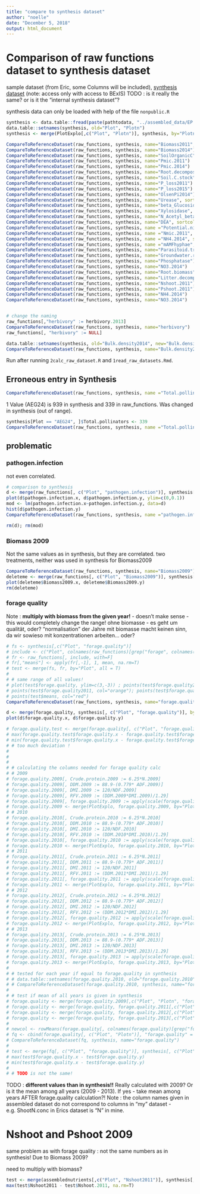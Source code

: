 ```yaml
---
title: "compare to synthesis dataset"
author: "noelle"
date: "December 5, 2018"
output: html_document
---
```

# Comparison of raw functions dataset to synthesis dataset


sample dataset (from Eric, some Columns will be included), [synthesis dataset](https://www.bexis.uni-jena.de/Data/ShowXml.aspx?DatasetId=21688) (note: access only with access to BExIS)
TODO : is it really the same? or is it the "internal synthesis dataset"?

synthesis data can only be loaded with help of the file `nonpublic.R`
```r
synthesis <- data.table::fread(paste(pathtodata, "../assembled_data/EP grass functions & services.txt", sep=""), header=T)
data.table::setnames(synthesis, old="Plot", "Plotn")
synthesis <- merge(PlotExplo[,c("Plot", "Plotn")], synthesis, by="Plotn")
```


```r
CompareToReferenceDataset(raw_functions, synthesis, name="Biomass2011", sortcol="Plot")
CompareToReferenceDataset(raw_functions, synthesis, name="Biomass2014")
CompareToReferenceDataset(raw_functions, synthesis, name="SoilOrganicC")
CompareToReferenceDataset(raw_functions, synthesis, name="Pmic.2011")
CompareToReferenceDataset(raw_functions, synthesis, name="Pmic.2014")
CompareToReferenceDataset(raw_functions, synthesis, name="Root.decomposition")
CompareToReferenceDataset(raw_functions, synthesis, name="Soil.C.stock")
CompareToReferenceDataset(raw_functions, synthesis, name="P_loss2011")
CompareToReferenceDataset(raw_functions, synthesis, name="P_loss2015")
CompareToReferenceDataset(raw_functions, synthesis, name="OlsenPi2014")
CompareToReferenceDataset(raw_functions, synthesis, name="Urease", sortcol = "Plot")
CompareToReferenceDataset(raw_functions, synthesis, name="beta_Glucosidase", sortcol = "Plot")
CompareToReferenceDataset(raw_functions, synthesis, name="Xylosidase", sortcol = "Plot")
CompareToReferenceDataset(raw_functions, synthesis, name="N_Acetyl_beta_Glucosaminidase", sortcol = "Plot")
CompareToReferenceDataset(raw_functions, synthesis, name="DEA", sortcol = "Plot")
CompareToReferenceDataset(raw_functions, synthesis, name ="Potential.nitrification", sortcol = "Plot")
CompareToReferenceDataset(raw_functions, synthesis, name ="Nmic.2011", sortcol = "Plot")
CompareToReferenceDataset(raw_functions, synthesis, name ="NH4.2014", sortcol = "Plot")
CompareToReferenceDataset(raw_functions, synthesis, name ="mAMFhyphae", sortcol = "Plot")
CompareToReferenceDataset(raw_functions, synthesis, name="Parasitoid.traps")
CompareToReferenceDataset(raw_functions, synthesis, name="Groundwater.recharge")
CompareToReferenceDataset(raw_functions, synthesis, name="Phosphatase")
CompareToReferenceDataset(raw_functions, synthesis, name="NO3.2014")
CompareToReferenceDataset(raw_functions, synthesis, name="Root.biomass")
CompareToReferenceDataset(raw_functions, synthesis, name="Litter.decomposition")
CompareToReferenceDataset(raw_functions, synthesis, name="Nshoot.2011")
CompareToReferenceDataset(raw_functions, synthesis, name="Pshoot.2011")
CompareToReferenceDataset(raw_functions, synthesis, name="NH4.2014")
CompareToReferenceDataset(raw_functions, synthesis, name="NO3.2014")


# change the naming
raw_functions[,"herbivory" := herbivory.2013]
CompareToReferenceDataset(raw_functions, synthesis, name="herbivory")
raw_functions[, "herbivory" := NULL]

data.table::setnames(synthesis, old="Bulk.density2014", new="Bulk.density2011")
CompareToReferenceDataset(raw_functions, synthesis, name="Bulk.density2011")
```
Run after running `2calc_raw_dataset.R` and `1read_raw_datasets.Rmd`.

## Erroneous entry in Synthesis
```r
CompareToReferenceDataset(raw_functions, synthesis, name ="Total.pollinators", sortcol = "Plot")
```

1 Value (AEG24) is 939 in synthesis and 339 in raw_functions. Was changed in synthesis (out of range).
```r
synthesis[Plot == "AEG24", ]$Total.pollinators <- 339
CompareToReferenceDataset(raw_functions, synthesis, name ="Total.pollinators", sortcol = "Plot")
```



## problematic

### pathogen.infection
not even correlated.
```r
# comparison to synthesis
d <- merge(raw_functions[, c("Plot", "pathogen.infection")], synthesis[, c("Plot", "pathogen.infection")], by="Plot")
plot(d$pathogen.infection.x, d$pathogen.infection.y, ylim=c(0,0.1))
mod <- lm(pathogen.infection.x~pathogen.infection.y, data=d)
hist(d$pathogen.infection.y)
CompareToReferenceDataset(raw_functions, synthesis, name ="pathogen.infection", sortcol = "Plot")

rm(d); rm(mod)
```


### Biomass 2009
Not the same values as in synthesis, but they are correlated.
two treatments, neither was used in synthesis for Biomass2009
```r
CompareToReferenceDataset(raw_functions, synthesis, name="Biomass2009")
deleteme <- merge(raw_functions[, c("Plot", "Biomass2009")], synthesis[,c("Plot", "Biomass2009")], by="Plot", all=T)
plot(deleteme$Biomass2009.x, deleteme$Biomass2009.y)
rm(deleteme)
```





### forage quality
Note : **multiply with biomass from the given year!** - doesn't make sense - this would completely change the range!
ohne biomasse - es geht um qualität, oder? "normalisation" der Jahre mit
biomasse macht keinen sinn, da wir sowieso mit konzentrationen arbeiten...
oder?
```r
# fs <- synthesis[,c("Plot", "forage.quality")]
# include <- c("Plot", colnames(raw_functions)[grep("forage", colnames(raw_functions))])
# fr <- raw_functions[, include, with=F]
# fr[,"means"] <- apply(fr[,-1], 1, mean, na.rm=T)
# test <- merge(fs, fr, by="Plot", all = T)
# 
# # same range of all values!
# plot(test$forage.quality, ylim=c(3,-3)) ; points(test$forage.quality2009, col="pink"); points(test$forage.quality2010, col="green");
# points(test$forage.quality2011, col="orange"); points(test$forage.quality2012, col="violet"); points(test$forage.quality2013, col="yellow")
# points(test$means, col="red")
CompareToReferenceDataset(raw_functions, synthesis, name="forage.quality")

d <- merge(forage.quality, synthesis[, c("Plot", "forage.quality")], by="Plot", all=T)
plot(d$forage.quality.x, d$forage.quality.y)
```

```r
# forage.quality.test <- merge(forage.quality[, c("Plot", "forage.quality")], synthesis[, c("Plot", "forage.quality")], by="Plot")
# max(forage.quality.test$forage.quality.x - forage.quality.test$forage.quality.y)
# min(forage.quality.test$forage.quality.x - forage.quality.test$forage.quality.y)
# # too much deviation ! 
# 
# 
# 
# # calculating the columns needed for forage quality calc
# # 2009
# forage.quality.2009[, Crude.protein.2009 := 6.25*N.2009]
# forage.quality.2009[, DDM.2009 := 88.9-(0.779* ADF.2009)]
# forage.quality.2009[, DMI.2009 := 120/NDF.2009]
# forage.quality.2009[, RFV.2009 := (DDM.2009*DMI.2009)/1.29]
# forage.quality.2009[, forage.quality.2009 := apply(scale(forage.quality.2009[,c("RFV.2009", "Crude.protein.2009")]), 1, mean)]
# forage.quality.2009 <- merge(PlotExplo, forage.quality.2009, by="Plot")
# # 2010
# forage.quality.2010[, Crude.protein.2010 := 6.25*N.2010]
# forage.quality.2010[, DDM.2010 := 88.9-(0.779* ADF.2010)]
# forage.quality.2010[, DMI.2010 := 120/NDF.2010]
# forage.quality.2010[, RFV.2010 := (DDM.2010*DMI.2010)/1.29]
# forage.quality.2010[, forage.quality.2010 := apply(scale(forage.quality.2010[,c("RFV.2010", "Crude.protein.2010")]), 1, mean)]
# forage.quality.2010 <- merge(PlotExplo, forage.quality.2010, by="Plot")
# # 2011
# forage.quality.2011[, Crude.protein.2011 := 6.25*N.2011]
# forage.quality.2011[, DDM.2011 := 88.9-(0.779* ADF.2011)]
# forage.quality.2011[, DMI.2011 := 120/NDF.2011]
# forage.quality.2011[, RFV.2011 := (DDM.2011*DMI.2011)/1.29]
# forage.quality.2011[, forage.quality.2011 := apply(scale(forage.quality.2011[,c("RFV.2011", "Crude.protein.2011")]), 1, mean)]
# forage.quality.2011 <- merge(PlotExplo, forage.quality.2011, by="Plot")
# # 2012
# forage.quality.2012[, Crude.protein.2012 := 6.25*N.2012]
# forage.quality.2012[, DDM.2012 := 88.9-(0.779* ADF.2012)]
# forage.quality.2012[, DMI.2012 := 120/NDF.2012]
# forage.quality.2012[, RFV.2012 := (DDM.2012*DMI.2012)/1.29]
# forage.quality.2012[, forage.quality.2012 := apply(scale(forage.quality.2012[,c("RFV.2012", "Crude.protein.2012")]), 1, mean)]
# forage.quality.2012 <- merge(PlotExplo, forage.quality.2012, by="Plot")
# # 2013
# forage.quality.2013[, Crude.protein.2013 := 6.25*N.2013]
# forage.quality.2013[, DDM.2013 := 88.9-(0.779* ADF.2013)]
# forage.quality.2013[, DMI.2013 := 120/NDF.2013]
# forage.quality.2013[, RFV.2013 := (DDM.2013*DMI.2013)/1.29]
# forage.quality.2013[, forage.quality.2013 := apply(scale(forage.quality.2013[,c("RFV.2013", "Crude.protein.2013")]), 1, mean)]
# forage.quality.2013 <- merge(PlotExplo, forage.quality.2013, by="Plot")
# 
# # tested for each year if equal to forage.quality in synthesis
# # data.table::setnames(forage.quality.2010, old="forage.quality.2010", new="forage.quality")
# # CompareToReferenceDataset(forage.quality.2010, synthesis, name="forage.quality")
# 
# # test if mean of all years is given in synthesis
# forage.quality <- merge(forage.quality.2009[,c("Plot", "Plotn", "forage.quality")], forage.quality.2010[,c("Plot", "forage.quality")], by="Plot")
# forage.quality <- merge(forage.quality, forage.quality.2011[,c("Plot", "forage.quality")], by="Plot", suffixes=c(".2011", ".a"))
# forage.quality <- merge(forage.quality, forage.quality.2012[,c("Plot", "forage.quality")], by="Plot", suffixes=c(".2012", ".a"))
# forage.quality <- merge(forage.quality, forage.quality.2013[,c("Plot", "forage.quality")], by="Plot", suffixes = c(".2013", ".a"))
# 
# newcol <- rowMeans(forage.quality[, colnames(forage.quality)[grep("forage", colnames(forage.quality))], with=F], na.rm = T)
# fq <- cbind(forage.quality[, c("Plot", "Plotn")], "forage.quality" = newcol)
# CompareToReferenceDataset(fq, synthesis, name="forage.quality")
# 
# test <- merge(fq[, c("Plot", "forage.quality")], synthesis[, c("Plot", "forage.quality")], by="Plot")
# max(test$forage.quality.x - test$forage.quality.y)
# min(test$forage.quality.x - test$forage.quality.y)
# 
# # TODO is not the same!
```

TODO : **different values than in synthesis!!** Really calculated with 2009? Or is it the mean among all years (2009 - 2013). If yes - take mean among years AFTER forage.quality calculation?! Note : the column names given in assembled dataset do not correspond to columns in "my" dataset - e.g. ShootN.conc in Erics dataset is "N" in mine.


# Nshoot and Pshoot 2009
same problem as with forage quality : not the same numbers as in synthesis! Due to Biomass 2009?

need to multiply with biomass?
```r
test <- merge(assemblednutrients[,c("Plot", "Nshoot2011")], synthesis[,c("Plot", "Nshoot.2011")], by="Plot")
max(test$Nshoot2011 - test$Nshoot.2011, na.rm=T)
```


